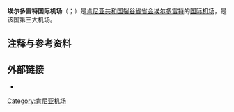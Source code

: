 {{coord|0|24|16|N|35|14|20|E|type:airport_region:|display=title}}
{{Infobox Airport
| airport_name = <center>埃尔多雷特国际机场<br><small>{{lang|en|Eldoret International Airport}}</small></center>
| IATA         = EDL
| ICAO         = HKEL
| image        = Main lounge at Eldoret International Airport.jpg
| type         = [[民用航空|民用]]
| owner        = 
| run by       = [[肯尼亚机场管理局|肯尼亚机场管理局]]
| city         = [[肯尼亚|肯尼亚]][[埃尔多雷特|埃尔多雷特]]
| location     = 埃尔多雷特
| elevation    = 2,116米
| website      = [http://www.kenyaairports.co.ke/kaa/airports/eldoret/ 肯尼亚机场管理局：埃尔多雷特国际机场]
| metric-rwy   = 
| r1-number    = 
| r1-length-m  = 3,500
| r1-length-f  = 11,400
| r1-surface   = Paved
| footnotes    = 
}}

'''埃尔多雷特国际机场'''（{{lang-en|Eldoret International Airport}}；{{Airport codes|EDL|HKEL}}）是[[肯尼亚共和国|肯尼亚共和国]][[裂谷省|裂谷省]][[首府|省会]][[埃尔多雷特|埃尔多雷特]]的[[国际机场|国际]][[机场|机场]]，是该国第三大机场。

== 注释与参考资料 ==
{{reflist}}

== 外部链接 ==
*{{GCM|HKEL}}

[[Category:肯尼亚机场|Category:肯尼亚机场]]